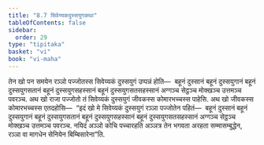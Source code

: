 ```yaml
---
title: "8.7 सिवेय्यकदुस्सयुगकथा"
tableOfContents: false
sidebar:
  order: 29
type: "tipitaka"
basket: "vi"
book: "vi-maha"
---
```



<DynamicBreadcrumb />

<Division number="335" book="vi-maha">

<Paragraph number="1583" book="vi-maha">
तेन खो पन समयेन रञ्ञो पज्जोतस्स सिवेय्यकं दुस्सयुगं उप्पन्नं होति—  बहूनं दुस्सानं बहूनं दुस्सयुगानं बहूनं दुस्सयुगसतानं बहूनं दुस्सयुगसहस्सानं बहूनं दुस्सयुगसतसहस्सानं अग्गञ्च सेट्ठञ्च मोक्खञ्च उत्तमञ्च पवरञ्च. अथ खो राजा पज्जोतो तं सिवेय्यकं दुस्सयुगं जीवकस्स कोमारभच्चस्स पाहेसि. अथ खो जीवकस्स कोमारभच्चस्स एतदहोसि—  “इदं खो मे सिवेय्यकं दुस्सयुगं रञ्ञा पज्जोतेन पहितं—  बहूनं दुस्सानं बहूनं दुस्सयुगानं बहूनं दुस्सयुगसतानं बहूनं दुस्सयुगसहस्सानं बहूनं दुस्सयुगसतसहस्सानं अग्गञ्च सेट्ठञ्च मोक्खञ्च उत्तमञ्च पवरञ्च. नयिदं अञ्ञो कोचि पच्चारहति अञ्ञत्र तेन भगवता अरहता सम्मासम्बुद्धेन, रञ्ञा वा मागधेन सेनियेन बिम्बिसारेना”ति.
</Paragraph>
</Division>